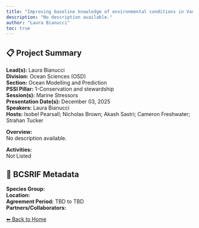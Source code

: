 ```yaml
---
title: "Improving baseline knowledge of environmental conditions in Vancouver Islands fjords through observations and modelling, with a focus on hypoxia dynamics, climate change, and the potential implications for Pacific salmon"
description: "No description available."
author: "Laura Bianucci"
toc: true
---
```


## 📋 Project Summary

**Lead(s):** Laura Bianucci  
**Division:** Ocean Sciences (OSD)  
**Section:** Ocean Modelling and Prediction  
**PSSI Pillar:** 1-Conservation and stewardship  
**Session(s):** Marine Stressors  
**Presentation Date(s):** December 03, 2025  
**Speakers:** Laura Bianucci  
**Hosts:** Isobel Pearsall; Nicholas Brown; Akash Sastri; Cameron Freshwater; Strahan Tucker  

**Overview:**  
No description available.   

**Activities:**  
Not Listed

## 🧬 BCSRIF Metadata

**Species Group:**   
**Location:**   
**Agreement Period:** TBD to TBD  
**Partners/Collaborators:**   

[⬅ Back to Home](../index.qmd)
